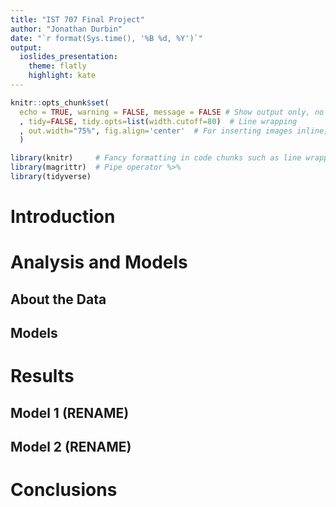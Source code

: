 ```yaml
---
title: "IST 707 Final Project"
author: "Jonathan Durbin"
date: "`r format(Sys.time(), '%B %d, %Y')`"
output: 
  ioslides_presentation:
    theme: flatly
    highlight: kate
---
```


<!--
themes: flatly, lumen, paper, sandstone, simplex, spacelab, united
highlight: tango, pygments, kate, monochrome, espresso, zenburn, haddock, breezedark, textmate
Do not place code or output into your Assignment submission unless it is a *very* small portion, labeled as a Figure, and important for the section or subsection.

All Assignments must be written in the third person (no use of I, you, we, us, etc) and must have at least the following headings and subheadings as described below. 

REQUIRED HEADINGS AND SUBHEADINGS
(Use as many visualizations as you can )

# Introduction: (3 - 4 paragraphs)

An Introduction is about the area or topic. What, why, who, value of analysis. Introductions can and should include basis, background, history, the state-of-the-art, images, references, etc. 


# Analysis and Models
## About the Data

“About the Data” contains all the information about the dataset, the variables, cleaning and prep, checking for and dealing with missing values, checking for and dealing with incorrect values, checking for an dealing with outliers, feature generation, normalization (if needed), etc. In this subsection, you will also “explore” the data. Write about each variable, visualize each variable (as feasible), and talk about what the variable represents. Tables are great for this as well.

## Models

In some cases, there may only be one model. A model is any method used to analyze the data. Each Assignment specifies which models to use. Always include model details and parameter values when applicable.

*** Include visualizations throughout the assignment.
Include measures and comparisons.
Tables are great for comparing. 

# Results
## (Results for n number of models)

Results are technical. 

They offer technical information about what was found in the analysis. For example, if you performed a correlation in the analysis between all pairs of numeric variables, then your results would discuss the r-value and relationship of each pair. Each model we will use in this class has results and parameters associated with it. 

** Always have visualizations


# Conclusions (3 paragraphs)

This area explains what was actually found in a way that would make sense to anyone. In the Conclusions, you talk about what it all means. So you would not include mention of technical measures such as conf or sup. Rather, you would say that you found (as a random example) that people who buy diapers are also likely to buy beer and that this means that a store should consider placing these items “near” each other.
-->

<!-- 
You don't need to edit the setup chunk unless you know what the various options with it mean.
Feel free to add/remove packages from the load_packages chunk as you see fit.
-->
```r
knitr::opts_chunk$set(
  echo = TRUE, warning = FALSE, message = FALSE # Show output only, no warnings or messages 
  , tidy=FALSE, tidy.opts=list(width.cutoff=80)  # Line wrapping
  , out.width="75%", fig.align='center'  # For inserting images inline, to be used with the below chunk.
  )
```

```r
library(knitr)     # Fancy formatting in code chunks such as line wrapping
library(magrittr)  # Pipe operator %>%
library(tidyverse)
```


# Introduction


\newpage

# Analysis and Models

## About the Data

## Models


\newpage

# Results

## Model 1 (RENAME)

## Model 2 (RENAME)


\newpage

# Conclusions


